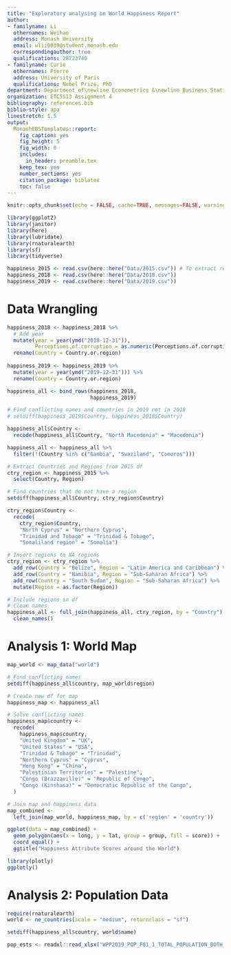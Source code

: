 ```yaml
---
title: "Exploratory analysing on World Happiness Report"
author:
- familyname: Li
  othernames: Weihao
  address: Monash University
  email: wlii0039@student.monash.edu
  correspondingauthor: true
  qualifications: 28723740
- familyname: Curie
  othernames: Pierre
  address: University of Paris
  qualifications: Nobel Prize, PhD
department: Department of\newline Econometrics &\newline Business Statistics
organization: ETC5513 Assignment 4
bibliography: references.bib
biblio-style: apa
linestretch: 1.5
output:
  MonashEBSTemplates::report:
    fig_caption: yes
    fig_height: 5
    fig_width: 8
    includes:
      in_header: preamble.tex
    keep_tex: yes
    number_sections: yes
    citation_package: biblatex
    toc: false
---
```


```r
knitr::opts_chunk$set(echo = FALSE, cache=TRUE, messages=FALSE, warning=FALSE)
```

```r
library(ggplot2)
library(janitor)
library(here)
library(lubridate)
library(rnaturalearth)
library(sf)
library(tidyverse)
```

```r
happiness_2015 <- read.csv(here::here("Data/2015.csv")) # To extract region info
happiness_2018 <- read.csv(here::here("Data/2018.csv"))
happiness_2019 <- read.csv(here::here("Data/2019.csv"))
```

# Data Wrangling

```r
happiness_2018 <- happiness_2018 %>% 
  # Add year
  mutate(year = year(ymd("2018-12-31")),
         Perceptions.of.corruption = as.numeric(Perceptions.of.corruption)) %>%
  rename(Country = Country.or.region)
  
happiness_2019 <- happiness_2019 %>%
  mutate(year = year(ymd("2019-12-31"))) %>% 
  rename(Country = Country.or.region)

happiness_all <- bind_rows(happiness_2018,
                           happiness_2019)

# Find conflicting names and countries in 2019 not in 2018
# setdiff(happiness_2019$Country, happiness_2018$Country) 

happiness_all$Country <-
  recode(happiness_all$Country, "North Macedonia" = "Macedonia")

happiness_all <- happiness_all %>%
  filter(!(Country %in% c("Gambia", "Swaziland", "Comoros")))
```

```r
# Extract Countries and Regions from 2015 df
ctry_region <- happiness_2015 %>% 
  select(Country, Region)

# Find countries that do not have a region
setdiff(happiness_all$Country, ctry_region$Country) 

ctry_region$Country <-
  recode(
    ctry_region$Country,
    "North Cyprus" = "Northern Cyprus",
    "Trinidad and Tobago" = "Trinidad & Tobago",
    "Somaliland region" = "Somalia")
```

```r
# Insert regions to NA regions
ctry_region <- ctry_region %>% 
  add_row(Country = "Belize", Region = "Latin America and Caribbean") %>%
  add_row(Country = "Namibia", Region = "Sub-Saharan Africa") %>%
  add_row(Country = "South Sudan", Region = "Sub-Saharan Africa") %>%
  mutate(Region = as.factor(Region)) 
```

```r
# Include regions in df
# Clean names
happiness_all <- full_join(happiness_all, ctry_region, by = "Country") %>%
  clean_names()
```

# Analysis 1: World Map

```r
map_world <- map_data("world")
```

```r
# Find conflicting names
setdiff(happiness_all$country, map_world$region)
```

```r
# Create new df for map
happiness_map <- happiness_all

# Solve conflicting names
happiness_map$country <-
  recode(
    happiness_map$country,
    "United Kingdom" = "UK",
    "United States" = "USA",
    "Trinidad & Tobago" = "Trinidad",
    "Northern Cyprus" = "Cyprus",
    "Hong Kong" = "China",
    "Palestinian Territories" = "Palestine",
    "Congo (Brazzaville)" = "Republic of Congo",
    "Congo (Kinshasa)" = "Democratic Republic of the Congo",
  )
```

```r
# Join map and happiness data
map_combined <- 
  left_join(map_world, happiness_map, by = c('region' = 'country')) 
```

```r
ggplot(data = map_combined) +
  geom_polygon(aes(x = long, y = lat, group = group, fill = score)) +
  coord_equal() +
  ggtitle("Happiness Attribute Scores around the World")

library(plotly)
ggplotly()
```


# Analysis 2: Population Data
```r
require(rnaturalearth)
world <- ne_countries(scale = "medium", returnclass = "sf") 

setdiff(happiness_all$country, world$name)
```

```r
pop_ests <- readxl::read_xlsx("WPP2019_POP_F01_1_TOTAL_POPULATION_BOTH_SEXES.xlsx")
```








